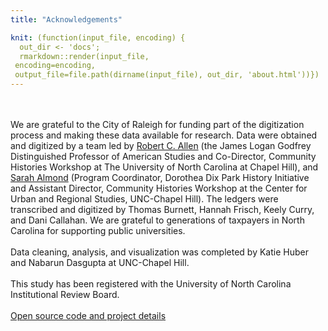```yaml
---
title: "Acknowledgements"

knit: (function(input_file, encoding) {
  out_dir <- 'docs';
  rmarkdown::render(input_file,
 encoding=encoding,
 output_file=file.path(dirname(input_file), out_dir, 'about.html'))})
---
```


<br/><br/>
We are grateful to the City of Raleigh for funding part of the digitization process and making these data available for research. Data were obtained and digitized by a team led by [Robert C. Allen](http://communityhistories.org/about/robert-allen/) (the James Logan Godfrey Distinguished Professor of American Studies and Co-Director, Community Histories Workshop at The University of North Carolina at Chapel Hill), and [Sarah Almond](http://communityhistories.org/about/sarah-almond/) (Program Coordinator, Dorothea Dix Park History Initiative and Assistant Director, Community Histories Workshop at the Center for Urban and Regional Studies, UNC-Chapel Hill). The ledgers were transcribed and digitized by Thomas Burnett, Hannah Frisch, Keely Curry, and Dani Callahan. We are grateful to generations of taxpayers in North Carolina for supporting public universities. 
<br/><br/>
Data cleaning, analysis, and visualization was completed by Katie Huber and Nabarun Dasgupta at UNC-Chapel Hill. 
<br/><br/>
This study has been registered with the University of North Carolina Institutional Review Board.
<br/><br/>
[Open source code and project details](https://github.com/opioiddatalab/DixLedger)

